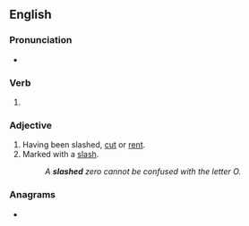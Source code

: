 ==English==

===Pronunciation===
* {{rhymes|æʃt|lang=en}}

===Verb===
{{head|en|verb form}}

# {{en-past of|slash}}

===Adjective===
{{en-adj|-}}

# Having been slashed, [[cut]] or [[rent]].
# Marked with a [[slash]].
#: ''A '''slashed''' zero cannot be confused with the letter O.''

===Anagrams===
* {{anagrams|en|Shadles|hassled}}